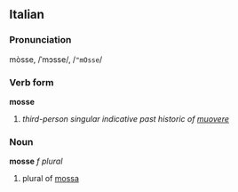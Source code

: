 ==Italian==
===Pronunciation===
mòsse, /ˈmɔsse/, /<tt>"mOsse</tt>/
===Verb form===
'''mosse'''

# ''third-person singular indicative past historic of [[muovere]]''

===Noun===
'''mosse''' ''f plural''

# plural of [[mossa]]